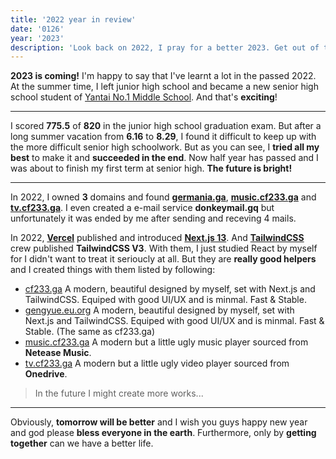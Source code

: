 ```yaml
---
title: '2022 year in review'
date: '0126'
year: '2023'
description: 'Look back on 2022, I pray for a better 2023. Get out of the dark valley of Covid-19 pandemic, the world is ready to face the new year, and so do I!'
---
```


**2023 is coming!** I'm happy to say that I've learnt a lot in the passed 2022. At the summer time, I left junior high school and became a new senior high school student of [Yantai No.1 Middle School](http://www.ytyz.net). And that's **exciting**!

---

I scored **775.5** of **820** in the junior high school graduation exam. But after a long summer vacation from **6.16** to **8.29**, I found it difficult to keep up with the more difficult senior high schoolwork. But as you can see, I **tried all my best** to make it and **succeeded in the end**. Now half year has passed and I was about to finish my first term at senior high. **The future is bright!**

---

In 2022, I owned **3** domains and found **[germania.ga](https://germania.ga/)**, **[music.cf233.ga](https://music.cf233.ga)** and **[tv.cf233.ga](https://tv.cf233.ga/)**. I even created a e-mail service **donkeymail.gq** but unfortunately it was ended by me after sending and receving 4 mails.

In 2022, **[Vercel](https://vercel.com)** published and introduced **[Next.js 13](https://nextjs.org)**. And **[TailwindCSS](https://tailwindcss)** crew published **TailwindCSS V3**. With them, I just studied React by myself for I didn't want to treat it serioucly at all. But they are **really good helpers** and I created things with them listed by following:

- [cf233.ga](https://cf233.ga) A modern, beautiful designed by myself, set with Next.js and TailwindCSS. Equiped with good UI/UX and is minmal. Fast & Stable.
- [gengyue.eu.org](https://gengyue.eu.org) A modern, beautiful designed by myself, set with Next.js and TailwindCSS. Equiped with good UI/UX and is minmal. Fast & Stable. (The same as cf233.ga)
- [music.cf233.ga](https://music.cf233.ga/) A modern but a little ugly music player sourced from **Netease Music**.
- [tv.cf233.ga](https://tv.cf233.ga/) A modern but a little ugly video player sourced from **Onedrive**.

>In the future I might create more works...

---

Obviously, **tomorrow will be better** and I wish you guys happy new year and god please **bless everyone in the earth**. Furthermore, only by **getting together** can we have a better life.
